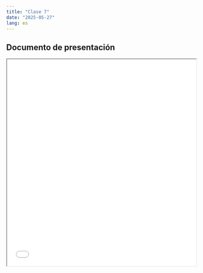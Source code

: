 ```yaml
---
title: "Clase 7"
date: "2025-05-27"
lang: es
---
```


## Documento de presentación
 
<iframe src=/slides/07-clase7/07-clase7.html height="550" width=100% allowfullscreen="true">
</iframe> 
